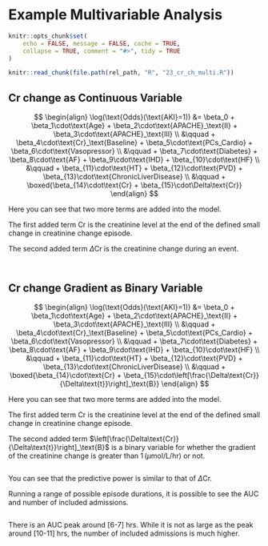 # Example Multivariable Analysis

```r
knitr::opts_chunk$set(
    echo = FALSE, message = FALSE, cache = TRUE,
    collapse = TRUE, comment = "#>", tidy = TRUE
)
```

```r
knitr::read_chunk(file.path(rel_path, "R", "23_cr_ch_multi.R"))
```

## Cr change as Continuous Variable

$$
\begin{align}
\log(\text{Odds}(\text{AKI}=1)) &= \beta_0 + \beta_1\cdot\text{Age} + \beta_2\cdot\text{APACHE}_\text{II} + \beta_3\cdot\text{APACHE}_\text{III} \\
  &\qquad + \beta_4\cdot\text{Cr}_\text{Baseline} + \beta_5\cdot\text{PCs_Cardio} + \beta_6\cdot\text{Vasopressor} \\
  &\qquad + \beta_7\cdot\text{Diabetes} + \beta_8\cdot\text{AF} + \beta_9\cdot\text{IHD} + \beta_{10}\cdot\text{HF} \\
  &\qquad + \beta_{11}\cdot\text{HT} + \beta_{12}\cdot\text{PVD} + \beta_{13}\cdot\text{ChronicLiverDisease} \\
  &\qquad + \boxed{\beta_{14}\cdot\text{Cr} + \beta_{15}\cdot\Delta\text{Cr}}
\end{align}
$$

Here you can see that two more terms are added into the model.

The first added term $\text{Cr}$ is the creatinine level at the end of the defined
small change in creatinine change episode.

The second added term $\Delta\text{Cr}$ is the creatinine change during an event.

```r
```

```r
```

## Cr change Gradient as Binary Variable

$$
\begin{align}
\log(\text{Odds}(\text{AKI}=1)) &= \beta_0 + \beta_1\cdot\text{Age} + \beta_2\cdot\text{APACHE}_\text{II} + \beta_3\cdot\text{APACHE}_\text{III} \\
  &\qquad + \beta_4\cdot\text{Cr}_\text{Baseline} + \beta_5\cdot\text{PCs_Cardio} + \beta_6\cdot\text{Vasopressor} \\
  &\qquad + \beta_7\cdot\text{Diabetes} + \beta_8\cdot\text{AF} + \beta_9\cdot\text{IHD} + \beta_{10}\cdot\text{HF} \\
  &\qquad + \beta_{11}\cdot\text{HT} + \beta_{12}\cdot\text{PVD} + \beta_{13}\cdot\text{ChronicLiverDisease} \\
  &\qquad + \boxed{\beta_{14}\cdot\text{Cr} + \beta_{15}\cdot\left[\frac{\Delta\text{Cr}}{\Delta\text{t}}\right]_\text{B}}
\end{align}
$$

Here you can see that two more terms are added into the model.

The first added term $\text{Cr}$ is the creatinine level at the end of the defined
small change in creatinine change episode.

The second added term $\left[\frac{\Delta\text{Cr}}{\Delta\text{t}}\right]_\text{B}$ is a binary variable for whether
the gradient of the creatinine change is greater than $1\,(\mu\text{mol/L/hr})$ or not.

```r
```

You can see that the predictive power is similar to that of $\Delta\text{Cr}$.

Running a range of possible episode durations, it is possible to see the AUC and
number of included admissions.

```r
```

There is an AUC peak around [6-7] hrs. While it is not as large as the peak around [10-11] hrs,
the number of included admissions is much higher.
